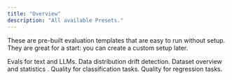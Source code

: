 ```yaml
---
title: "Overview"
description: "All available Presets."
---
```


These are pre-built evaluation templates that are easy to run without setup. They are great for a start: you can create a custom setup later.

<CardGroup cols={2}>
  <Card title="Text Evals" icon="comments" href="/metrics/preset_text_evals">
    Evals for text and LLMs.
  </Card>

  <Card title="Data Drift" icon="chart-simple" href="/metrics/preset_data_drift">
    Data distribution drift detection.
  </Card>
</CardGroup>

<CardGroup cols={2}>
  <Card title="Data Summary" icon="file-chart-column" href="/metrics/preset_data_summary">
    Dataset overview and statistics .
  </Card>

  <Card title="Classification" icon="dice-two" href="/metrics/preset_classification">
    Quality for classification tasks.
  </Card>
</CardGroup>

<CardGroup cols={2}>
  <Card title="Regression" icon="chart-line" href="/metrics/preset_regression">
    Quality for regression tasks.
  </Card>

</CardGroup>